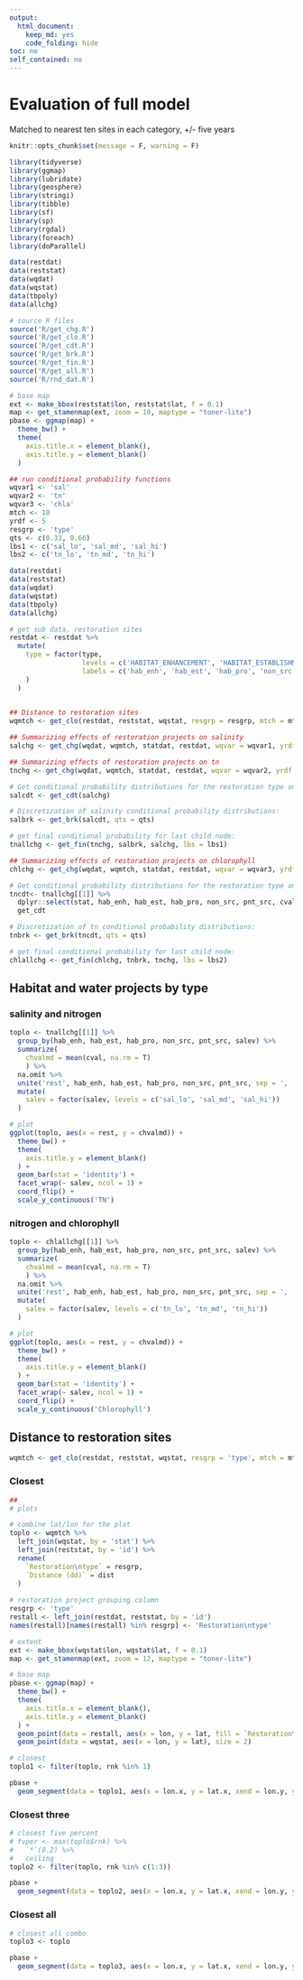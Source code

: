 ```yaml
---
output:
  html_document:
    keep_md: yes
    code_folding: hide
toc: no
self_contained: no
---
```

  
# Evaluation of full model

Matched to nearest ten sites in each category, +/- five years
```r
knitr::opts_chunk$set(message = F, warning = F)

library(tidyverse)
library(ggmap)
library(lubridate)
library(geosphere)
library(stringi)
library(tibble)
library(sf)
library(sp)
library(rgdal)
library(foreach)
library(doParallel)

data(restdat)
data(reststat)
data(wqdat)
data(wqstat)
data(tbpoly)
data(allchg)

# source R files
source('R/get_chg.R')
source('R/get_clo.R')
source('R/get_cdt.R')
source('R/get_brk.R')
source('R/get_fin.R')
source('R/get_all.R')
source('R/rnd_dat.R')

# base map
ext <- make_bbox(reststat$lon, reststat$lat, f = 0.1)
map <- get_stamenmap(ext, zoom = 10, maptype = "toner-lite")
pbase <- ggmap(map) +
  theme_bw() +
  theme(
    axis.title.x = element_blank(),
    axis.title.y = element_blank()
  )

## run conditional probability functions
wqvar1 <- 'sal'
wqvar2 <- 'tn'
wqvar3 <- 'chla'
mtch <- 10
yrdf <- 5
resgrp <- 'type' 
qts <- c(0.33, 0.66)
lbs1 <- c('sal_lo', 'sal_md', 'sal_hi')
lbs2 <- c('tn_lo', 'tn_md', 'tn_hi')

data(restdat)
data(reststat)
data(wqdat)
data(wqstat)
data(tbpoly)
data(allchg)

# get sub data, restoration sites
restdat <- restdat %>% 
  mutate(
    type = factor(type, 
                  levels = c('HABITAT_ENHANCEMENT', 'HABITAT_ESTABLISHMENT', 'HABITAT_PROTECTION', 'NONPOINT_SOURCE', 'POINT_SOURCE'),
                  labels = c('hab_enh', 'hab_est', 'hab_pro', 'non_src', 'pnt_src')
    )
  )

 
## Distance to restoration sites
wqmtch <- get_clo(restdat, reststat, wqstat, resgrp = resgrp, mtch = mtch)

## Summarizing effects of restoration projects on salinity
salchg <- get_chg(wqdat, wqmtch, statdat, restdat, wqvar = wqvar1, yrdf = yrdf)

## Summarizing effects of restoration projects on tn
tnchg <- get_chg(wqdat, wqmtch, statdat, restdat, wqvar = wqvar2, yrdf = yrdf)

# Get conditional probability distributions for the restoration type on salinity 
salcdt <- get_cdt(salchg)

# Discretization of salinity conditional probability distributions: 
salbrk <- get_brk(salcdt, qts = qts)

# get final conditional probability for last child node:
tnallchg <- get_fin(tnchg, salbrk, salchg, lbs = lbs1)

## Summarizing effects of restoration projects on chlorophyll
chlchg <- get_chg(wqdat, wqmtch, statdat, restdat, wqvar = wqvar3, yrdf = yrdf)

# Get conditional probability distributions for the restoration type on tn
tncdt<- tnallchg[[1]] %>% 
  dplyr::select(stat, hab_enh, hab_est, hab_pro, non_src, pnt_src, cval) %>% 
  get_cdt

# Discretization of tn conditional probability distributions: 
tnbrk <- get_brk(tncdt, qts = qts)

# get final conditional probability for last child node:
chlallchg <- get_fin(chlchg, tnbrk, tnchg, lbs = lbs2)
```

## Habitat and water projects by type {.tabset}

### salinity and nitrogen

```r

toplo <- tnallchg[[1]] %>% 
  group_by(hab_enh, hab_est, hab_pro, non_src, pnt_src, salev) %>% 
  summarize(
    chvalmd = mean(cval, na.rm = T)
    ) %>% 
  na.omit %>% 
  unite('rest', hab_enh, hab_est, hab_pro, non_src, pnt_src, sep = ', ') %>% 
  mutate(
    salev = factor(salev, levels = c('sal_lo', 'sal_md', 'sal_hi')) 
  )

# plot
ggplot(toplo, aes(x = rest, y = chvalmd)) + 
  theme_bw() + 
  theme(
    axis.title.y = element_blank()
  ) +
  geom_bar(stat = 'identity') +
  facet_wrap(~ salev, ncol = 1) + 
  coord_flip() +
  scale_y_continuous('TN')
```

### nitrogen and chlorophyll

```r

toplo <- chlallchg[[1]] %>% 
  group_by(hab_enh, hab_est, hab_pro, non_src, pnt_src, salev) %>% 
  summarize(
    chvalmd = mean(cval, na.rm = T)
    ) %>% 
  na.omit %>% 
  unite('rest', hab_enh, hab_est, hab_pro, non_src, pnt_src, sep = ', ') %>% 
  mutate(
    salev = factor(salev, levels = c('tn_lo', 'tn_md', 'tn_hi')) 
  )

# plot
ggplot(toplo, aes(x = rest, y = chvalmd)) + 
  theme_bw() + 
  theme(
    axis.title.y = element_blank()
  ) +
  geom_bar(stat = 'identity') +
  facet_wrap(~ salev, ncol = 1) + 
  coord_flip() +
  scale_y_continuous('Chlorophyll')
```

## Distance to restoration sites {.tabset}

```r
wqmtch <- get_clo(restdat, reststat, wqstat, resgrp = 'type', mtch = mtch)
```

### Closest 
```r
## 
# plots

# combine lat/lon for the plot
toplo <- wqmtch %>% 
  left_join(wqstat, by = 'stat') %>% 
  left_join(reststat, by = 'id') %>% 
  rename(
    `Restoration\ntype` = resgrp,
    `Distance (dd)` = dist
  )
    
# restoration project grouping column
resgrp <- 'type'
restall <- left_join(restdat, reststat, by = 'id')
names(restall)[names(restall) %in% resgrp] <- 'Restoration\ntype'

# extent
ext <- make_bbox(wqstat$lon, wqstat$lat, f = 0.1)
map <- get_stamenmap(ext, zoom = 12, maptype = "toner-lite")

# base map
pbase <- ggmap(map) +
  theme_bw() +
  theme(
    axis.title.x = element_blank(),
    axis.title.y = element_blank()
  ) +
  geom_point(data = restall, aes(x = lon, y = lat, fill = `Restoration\ntype`), size = 4, pch = 21) +
  geom_point(data = wqstat, aes(x = lon, y = lat), size = 2)

# closest
toplo1 <- filter(toplo, rnk %in% 1)

pbase + 
  geom_segment(data = toplo1, aes(x = lon.x, y = lat.x, xend = lon.y, yend = lat.y, alpha = -`Distance (dd)`, linetype = `Restoration\ntype`), size = 1)
```

### Closest three
```r
# closest five percent
# fvper <- max(toplo$rnk) %>% 
#   `*`(0.2) %>% 
#   ceiling
toplo2 <- filter(toplo, rnk %in% c(1:3))

pbase + 
  geom_segment(data = toplo2, aes(x = lon.x, y = lat.x, xend = lon.y, yend = lat.y, alpha = -`Distance (dd)`, linetype = `Restoration\ntype`), size = 1)
```

### Closest all
```r
# closest all combo
toplo3 <- toplo

pbase + 
  geom_segment(data = toplo3, aes(x = lon.x, y = lat.x, xend = lon.y, yend = lat.y, alpha = -`Distance (dd)`, linetype = `Restoration\ntype`), size = 1)
```

